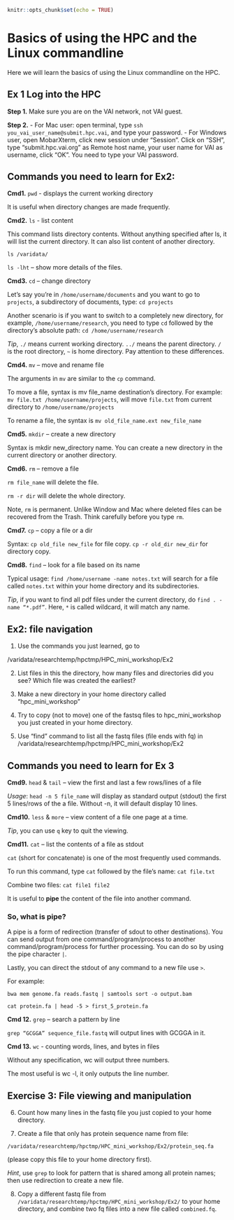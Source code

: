 ```r
knitr::opts_chunk$set(echo = TRUE)
```

# Basics of using the HPC and the Linux commandline

Here we will learn the basics of using the Linux commandline on the HPC.

## Ex 1 Log into the HPC

**Step 1.** Make sure you are on the VAI network, not VAI guest. 

**Step 2.** 
- For Mac user: open terminal, type `ssh you_vai_user_name@submit.hpc.vai`, and type your password. 
- For Windows user, open MobarXterm, click new session under “Session”.
Click on “SSH”, type “submit.hpc.vai.org” as Remote host name, your user name for  VAI as username, click “OK”. You need to type your VAI password. 


## Commands you need to learn for Ex2:

**Cmd1.** `pwd` - displays the current working directory

It is useful when directory changes are made frequently.

**Cmd2.** `ls` - list content 

This command lists directory contents. Without anything specified after ls, it will list the current directory. It can also list content of another directory.

`ls /varidata/`

`ls -lht`  -- show more details of the files. 

**Cmd3.** `cd` -- change directory 

Let’s say you’re in `/home/username/documents` and you want to go to `projects`, a subdirectory of documents, type: `cd projects`

Another scenario is if you want to switch to a completely new directory, for example, `/home/username/research`, you need to type `cd` followed by the directory’s absolute path: `cd /home/username/research`

_Tip_, `./` means current working directory. `../` means the parent directory. `/` is the root directory, `~` is home directory. Pay attention to these differences. 

**Cmd4.** `mv` -- move and rename file

The arguments in `mv` are similar to the `cp` command. 

To move a file, syntax is mv file_name destination’s directory. For example: `mv file.txt /home/username/projects`, will move `file.txt` from current directory to `/home/username/projects`

To rename a file, the syntax is `mv old_file_name.ext new_file_name`

**Cmd5.** `mkdir` -- create a new directory

Syntax is mkdir new_directory name. You can create a new directory in the current directory or another directory. 

**Cmd6.** `rm` -- remove a file 

`rm file_name` will delete the file. 

`rm -r dir` will delete the whole directory. 

Note, `rm` is permanent. Unlike Window and Mac where deleted files can be recovered from the Trash. Think carefully before you type `rm`. 

**Cmd7.** `cp` -- copy a file or a dir 

Syntax: `cp old_file new_file` for file copy. 
`cp -r old_dir new_dir` for directory copy. 

**Cmd8.** `find` -- look for a file based on its name 

Typical usage: `find /home/username -name notes.txt` will search for a file called `notes.txt` within your home directory and its subdirectories.

_Tip_, if you want to find all pdf files under the current directory, do `find . -name “*.pdf”`. Here, `*` is called wildcard, it will match any name. 


## Ex2: file navigation

1. Use the commands you just learned, go to

/varidata/researchtemp/hpctmp/HPC_mini_workshop/Ex2


2. List files in this the directory, how many files and directories did you see? Which file was created the earliest?


3. Make a new directory in your home directory called “hpc_mini_workshop”


4. Try to copy (not to move) one of the fastsq files to hpc_mini_workshop you just created in your home directory. 


5. Use “find” command to list all the fastq files (file ends with fq) in /varidata/researchtemp/hpctmp/HPC_mini_workshop/Ex2


## Commands you need to learn for Ex 3

**Cmd9.**  `head` & `tail` -- view the first and last a few rows/lines of a file

_Usage_: `head -n 5 file_name` will display as standard output (stdout) the first 5 lines/rows of the a file. Without -n, it will default display 10 lines. 

**Cmd10.** `less` & `more` -- view content of a file one page at a time. 

_Tip_, you can use `q` key to quit the viewing. 

**Cmd11.** `cat` -- list the contents of a file as stdout

`cat` (short for concatenate) is one of the most frequently used commands. 

To run this command, type `cat` followed by the file’s name: `cat file.txt`

Combine two files: `cat file1 file2`

It is useful to **pipe** the content of the file into another command. 


### So, what is pipe?

A pipe is a form of redirection (transfer of sdout to other destinations). You can send output from one command/program/process to another command/program/process for further processing. You can do so by using the pipe character `|`.

Lastly, you can direct the stdout of any command to a new file use `>`. 

For example:

`bwa mem genome.fa reads.fastq | samtools sort -o output.bam`

`cat protein.fa | head -5 > first_5_protein.fa`


**Cmd 12.** `grep` -- search a pattern by line 

`grep “GCGGA” sequence_file.fastq` will output lines with GCGGA in it. 

**Cmd 13.** `wc` - counting words, lines, and bytes in files

Without any specification, wc will output three numbers. 

The most useful is wc -l, it only outputs the line number. 

## Exercise 3:  File viewing and manipulation

6. Count how many lines in the fastq file you just copied to your home directory. 


7. Create a file that only has protein sequence name from file:

`/varidata/researchtemp/hpctmp/HPC_mini_workshop/Ex2/protein_seq.fa`

(please copy this file to your home directory first). 

_Hint_, use `grep` to look for pattern that is shared among all protein names; then use redirection to create a new file. 


8. Copy a different fastq file from `/varidata/researchtemp/hpctmp/HPC_mini_workshop/Ex2/` to your home directory, and combine two fq files into a new file called `combined.fq`.



